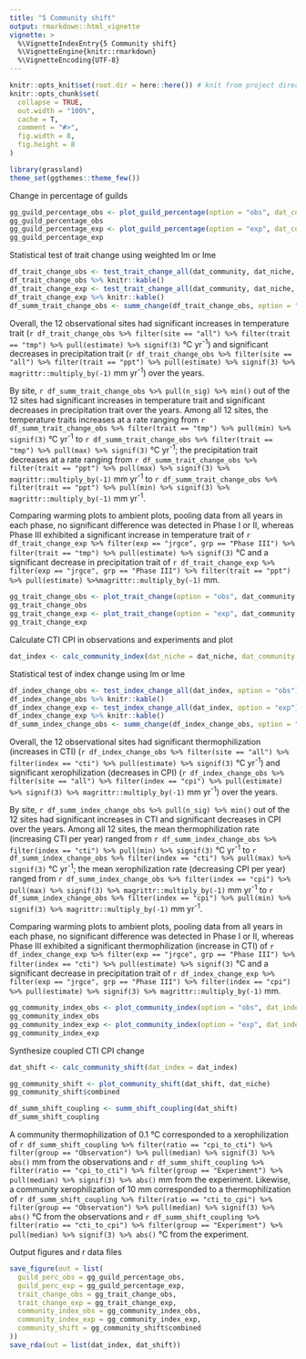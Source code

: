 ```yaml
---
title: "5 Community shift"
output: rmarkdown::html_vignette
vignette: >
  %\VignetteIndexEntry{5 Community shift}
  %\VignetteEngine{knitr::rmarkdown}
  %\VignetteEncoding{UTF-8}
---
```


```r
knitr::opts_knit$set(root.dir = here::here()) # knit from project directory
knitr::opts_chunk$set(
  collapse = TRUE,
  out.width = "100%",
  cache = T,
  comment = "#>",
  fig.width = 8,
  fig.height = 8
)
```

```r
library(grassland)
theme_set(ggthemes::theme_few())
```

Change in percentage of guilds
```r
gg_guild_percentage_obs <- plot_guild_percentage(option = "obs", dat_community = dat_community)
gg_guild_percentage_obs
gg_guild_percentage_exp <- plot_guild_percentage(option = "exp", dat_community = dat_community)
gg_guild_percentage_exp
```

Statistical test of trait change using weighted lm or lme
```r
df_trait_change_obs <- test_trait_change_all(dat_community, dat_niche, option = "obs")
df_trait_change_obs %>% knitr::kable()
df_trait_change_exp <- test_trait_change_all(dat_community, dat_niche, option = "exp")
df_trait_change_exp %>% knitr::kable()
df_summ_trait_change_obs <- summ_change(df_trait_change_obs, option = "obs")
```

Overall, the 12 observational sites had significant increases in temperature trait (`r df_trait_change_obs %>% filter(site == "all") %>% filter(trait == "tmp") %>% pull(estimate) %>% signif(3)` °C yr^-1^) and significant decreases in precipitation trait (`r df_trait_change_obs %>% filter(site == "all") %>% filter(trait == "ppt") %>% pull(estimate) %>% signif(3) %>% magrittr::multiply_by(-1)` mm yr^-1^) over the years. 

By site, `r df_summ_trait_change_obs %>% pull(n_sig) %>% min()` out of the 12 sites had significant increases in temperature trait and significant decreases in precipitation trait over the years. Among all 12 sites, the temperature traits increases at a rate ranging from `r df_summ_trait_change_obs %>% filter(trait == "tmp") %>% pull(min) %>% signif(3)` °C yr^-1^ to `r df_summ_trait_change_obs %>% filter(trait == "tmp") %>% pull(max) %>% signif(3)` °C yr^-1^; the precipitation trait decreases at a rate ranging from `r df_summ_trait_change_obs %>% filter(trait == "ppt") %>% pull(max) %>% signif(3) %>% magrittr::multiply_by(-1)` mm yr^-1^ to `r df_summ_trait_change_obs %>% filter(trait == "ppt") %>% pull(min) %>% signif(3) %>% magrittr::multiply_by(-1)` mm yr^-1^.

Comparing warming plots to ambient plots, pooling data from all years in each phase, no significant difference was detected in Phase I or II, whereas Phase III exhibited a significant increase in temperature trait of `r df_trait_change_exp %>% filter(exp == "jrgce", grp == "Phase III") %>% filter(trait == "tmp") %>% pull(estimate) %>% signif(3)` °C and a significant decrease in precipitation trait of `r df_trait_change_exp %>% filter(exp == "jrgce", grp == "Phase III") %>% filter(trait == "ppt") %>% pull(estimate) %>%magrittr::multiply_by(-1)` mm.

```r
gg_trait_change_obs <- plot_trait_change(option = "obs", dat_community, dat_niche)
gg_trait_change_obs
gg_trait_change_exp <- plot_trait_change(option = "exp", dat_community, dat_niche)
gg_trait_change_exp
```

Calculate CTI CPI in observations and experiments and plot
```r
dat_index <- calc_community_index(dat_niche = dat_niche, dat_community = dat_community)
```

Statistical test of index change using lm or lme
```r
df_index_change_obs <- test_index_change_all(dat_index, option = "obs")
df_index_change_obs %>% knitr::kable()
df_index_change_exp <- test_index_change_all(dat_index, option = "exp")
df_index_change_exp %>% knitr::kable()
df_summ_index_change_obs <- summ_change(df_index_change_obs, option = "obs")
```

Overall, the 12 observational sites had significant thermophilization (increases in CTI) (`r df_index_change_obs %>% filter(site == "all") %>% filter(index == "cti") %>% pull(estimate) %>% signif(3)` °C yr^-1^) and significant xerophilization (decreases in CPI) (`r df_index_change_obs %>% filter(site == "all") %>% filter(index == "cpi") %>% pull(estimate) %>% signif(3) %>% magrittr::multiply_by(-1)` mm yr^-1^) over the years. 

By site, `r df_summ_index_change_obs %>% pull(n_sig) %>% min()` out of the 12 sites had significant increases in CTI and significant decreases in CPI over the years. Among all 12 sites, the mean thermophilization rate (increasing CTI per year) ranged from `r df_summ_index_change_obs %>% filter(index == "cti") %>% pull(min) %>% signif(3)` °C yr^-1^ to `r df_summ_index_change_obs %>% filter(index == "cti") %>% pull(max) %>% signif(3)` °C yr^-1^; the mean xerophilization rate (decreasing CPI per year) ranged from `r df_summ_index_change_obs %>% filter(index == "cpi") %>% pull(max) %>% signif(3) %>% magrittr::multiply_by(-1)` mm yr^-1^ to `r df_summ_index_change_obs %>% filter(index == "cpi") %>% pull(min) %>% signif(3) %>% magrittr::multiply_by(-1)` mm yr^-1^.

Comparing warming plots to ambient plots, pooling data from all years in each phase, no significant difference was detected in Phase I or II, whereas Phase III exhibited a significant thermophilization (increase in CTI) of `r df_index_change_exp %>% filter(exp == "jrgce", grp == "Phase III") %>% filter(index == "cti") %>% pull(estimate) %>% signif(3)` °C and a significant decrease in precipitation trait of `r df_index_change_exp %>% filter(exp == "jrgce", grp == "Phase III") %>% filter(index == "cpi") %>% pull(estimate) %>% signif(3) %>% magrittr::multiply_by(-1)` mm.

```r
gg_community_index_obs <- plot_community_index(option = "obs", dat_index = dat_index)
gg_community_index_obs
gg_community_index_exp <- plot_community_index(option = "exp", dat_index = dat_index, experiment = "jrgce", treatment = "warming")
gg_community_index_exp
```

Synthesize coupled CTI CPI change
```r
dat_shift <- calc_community_shift(dat_index = dat_index)
```

```r
gg_community_shift <- plot_community_shift(dat_shift, dat_niche)
gg_community_shift$combined
```

```r
df_summ_shift_coupling <- summ_shift_coupling(dat_shift)
df_summ_shift_coupling
```

A community thermophilization of 0.1 °C corresponded to a xerophilization of `r df_summ_shift_coupling %>% filter(ratio == "cpi_to_cti") %>% filter(group == "Observation") %>% pull(median) %>% signif(3) %>% abs()` mm from the observations and `r df_summ_shift_coupling %>% filter(ratio == "cpi_to_cti") %>% filter(group == "Experiment") %>% pull(median) %>% signif(3) %>% abs()` mm from the experiment. Likewise, a community xerophilization of 10 mm corresponded to a thermophilization of `r df_summ_shift_coupling %>% filter(ratio == "cti_to_cpi") %>% filter(group == "Observation") %>% pull(median) %>% signif(3) %>% abs()` °C from the observations and `r df_summ_shift_coupling %>% filter(ratio == "cti_to_cpi") %>% filter(group == "Experiment") %>% pull(median) %>% signif(3) %>% abs()` °C from the experiment.


Output figures and r data files
```r
save_figure(out = list(
  guild_perc_obs = gg_guild_percentage_obs,
  guild_perc_exp = gg_guild_percentage_exp,
  trait_change_obs = gg_trait_change_obs,
  trait_change_exp = gg_trait_change_exp,
  community_index_obs = gg_community_index_obs,
  community_index_exp = gg_community_index_exp,
  community_shift = gg_community_shift$combined
))
save_rda(out = list(dat_index, dat_shift))
```
